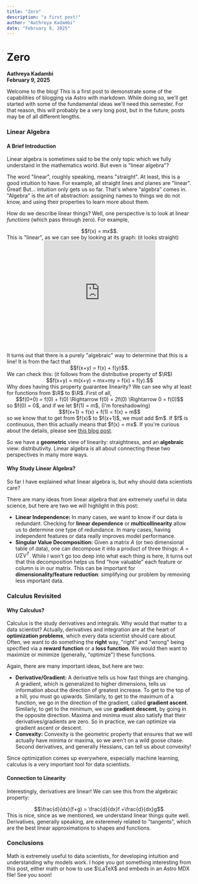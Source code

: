```yaml
---
title: "Zero"
description: "a first post!"
author: "Aathreya Kadambi"
date: "February 9, 2025"
---
```


# Zero
**Aathreya Kadambi**<br/>
**February 9, 2025**


Welcome to the blog! This is a first post to demonstrate some of the capabilities of blogging via Astro with markdown. While doing so, we'll get started with some of the fundamental ideas we'll need this semester. For that reason, this will probably be a very long post, but in the future, posts may be of all different lengths.

### Linear Algebra

#### A Brief Introduction

Linear algebra is sometimes said to be the only topic which we fully understand in the mathematics world. But even is "linear algebra"?

The word "linear", roughly speaking, means "straight". At least, this is a good intuition to have. For example, all straight lines and planes are "linear". Great! But... intuition only gets us so far. That's where "algebra" comes in. "Algebra" is the art of abstraction: assigning names to things we do not know, and using their properties to learn more about them.

How do we describe linear things? Well, one perspective is to look at linear *functions* (which pass through zero). For example,
<center>$$f(x) = mx$$.</center>
This is "linear", as we can see by looking at its graph: (it looks straight)
<center>
<iframe src="https://www.desmos.com/calculator/3spvbvrbsl?embed" width="300" height="300" style="border: 1px solid #ccc"></iframe>
</center>
It turns out that there is a purely "algebraic" way to determine that this is a line! It is from the fact that
<center>$$f(x+y) = f(x) + f(y)$$.</center>
We can check this: (it follows from the distributive property of $\R$)
<center>$$f(x+y) = m(x+y) = mx+my = f(x) + f(y).$$</center>
Why does having this property guarantee linearity? We can see why at least for functions from $\R$ to $\R$. First of all,
<center>$$f(0+0) = f(0) + f(0) \Rightarrow f(0) = 2f(0) \Rightarrow 0 = f(0)$$</center>
so $f(0) = 0$, and if we let $f(1) = m$, (I'm foreshadowing)
<center>$$f(x+1) = f(x) + f(1) = f(x) + m$$</center>
so we know that to get from $f(x)$ to $f(x+1)$, we must add $m$. If $f$ is continuous, then this actually means that $f(x) = mx$. If you're curious about the details, please see <a href="https://intheunsolved.wordpress.com/2019/11/09/cauchy-equations/">this blog post</a>.

So we have a **geometric** view of linearity: straightness, and an **algebraic** view: distributivity. Linear algebra is all about connecting these two perspectives in many more ways.

#### Why Study Linear Algebra?

So far I have explained what linear algebra is, but why should data scientists care?

There are many ideas from linear algebra that are extremely useful in data science, but here are two we will highlight in this post:
- **Linear Independence:** In many cases, we want to know if our data is redundant. Checking for **linear dependence** or **multicollinearity** allow us to determine one type of redundance. In many cases, having independent features or data really improves model performance.
- **Singular Value Decomposition:** Given a matrix $A$ (or two dimensional table of data), one can decompose it into a product of three things: $A = U\Sigma V^T$. While I won't go too deep into what each thing is here, it turns out that this decomposition helps us find "how valuable" each feature or column is in our matrix. This can be important for **dimensionality/feature reduction**: simplifying our problem by removing less important data.

### Calculus Revisited

#### Why Calculus?

Calculus is the study derivatives and integrals. Why would that matter to a data scientist? Actually, derivatives and integration are at the heart of **optimization problems**, which every data scientist should care about. Often, we want to do something the **right** way, "right" and "wrong" being specified via a **reward function** or a **loss function**. We would then want to maximize or minimize (generally, "optimize") these functions.

Again, there are many important ideas, but here are two:
- **Derivative/Gradient:** A derivative tells us how fast things are changing. A gradient, which is generalized to higher dimensions, tells us information about the direction of greatest increase. To get to the top of a hill, you must go upwards. Similarly, to get to the maximum of a function, we go in the direction of the gradient, called **gradient ascent**. Similarly, to get to the minimum, we use **gradient descent**, by going in the opposite direction. Maxima and minima must also satisfy that their derivatives/gradients are zero. So in practice, we can optimize via gradient ascent or descent.
- **Convexity:** Convexity is the geometric property that ensures that we will actually have minima or maxima, so we aren't on a wild goose chase. Second derivatives, and generally Hessians, can tell us about convexity!

Since optimization comes up everywhere, especially machine learning, calculus is a very important tool for data scientists.

#### Connection to Linearity

Interestingly, derivatives are linear! We can see this from the algebraic property:
<center> $$\frac{d}{dx}(f+g) = \frac{d}{dx}f +\frac{d}{dx}g$$.</center>
This is nice, since as we mentioned, we understand linear things quite well. Derivatives, generally speaking, are exteremely related to "tangents", which are the best linear approximations to shapes and functions. 

### Conclusions

Math is extremely useful to data scientists, for developing intuition and understanding why models work. I hope you got something interesting from this post, either math or how to use $\LaTeX$ and embeds in an Astro MDX file! See you soon!